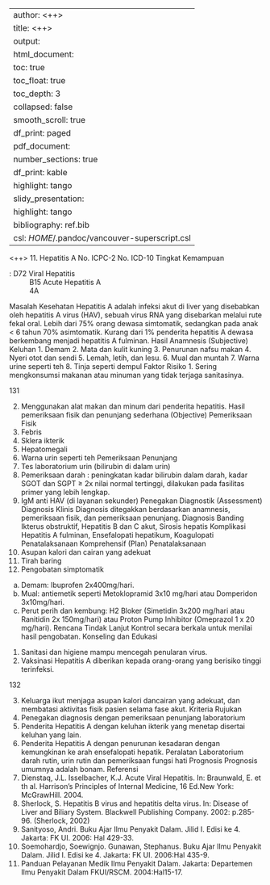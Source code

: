 
---
author: <++>
title: <++>
output:
  html_document:
    toc: true
    toc_float: true
    toc_depth: 3
    collapsed: false
    smooth_scroll: true
    df_print: paged
  pdf_document:
    number_sections: true
    df_print: kable
    highlight: tango
  slidy_presentation:
    highlight: tango
bibliography: ref.bib
csl: $HOME$/.pandoc/vancouver-superscript.csl
---

<++>
11. Hepatitis A
No. ICPC-2
No. ICD-10
Tingkat Kemampuan

: D72 Viral Hepatitis
: B15 Acute Hepatitis A
: 4A

Masalah Kesehatan
Hepatitis A adalah infeksi akut di liver yang disebabkan oleh hepatitis A virus
(HAV), sebuah virus RNA yang disebarkan melalui rute fekal oral. Lebih dari
75% orang dewasa simtomatik, sedangkan pada anak < 6 tahun 70%
asimtomatik. Kurang dari 1% penderita hepatitis A dewasa berkembang
menjadi hepatitis A fulminan.
Hasil Anamnesis (Subjective)
Keluhan
1. Demam
2. Mata dan kulit kuning
3. Penurunan nafsu makan
4. Nyeri otot dan sendi
5. Lemah, letih, dan lesu.
6. Mual dan muntah
7. Warna urine seperti teh
8. Tinja seperti dempul
Faktor Risiko
1. Sering mengkonsumsi makanan atau minuman yang tidak terjaga
sanitasinya.

131

2. Menggunakan alat makan dan minum dari penderita hepatitis.
Hasil pemeriksaan fisik dan penunjang sederhana (Objective)
Pemeriksaan Fisik
1. Febris
2. Sklera ikterik
3. Hepatomegali
4. Warna urin seperti teh
Pemeriksaan Penunjang
1. Tes laboratorium urin (bilirubin di dalam urin)
2. Pemeriksaan darah : peningkatan kadar bilirubin dalam darah, kadar
SGOT dan SGPT ≥ 2x nilai normal tertinggi, dilakukan pada fasilitas
primer yang lebih lengkap.
3. IgM anti HAV (di layanan sekunder)
Penegakan Diagnostik (Assessment)
Diagnosis Klinis
Diagnosis ditegakkan berdasarkan anamnesis, pemeriksaan fisik, dan
pemeriksaan penunjang.
Diagnosis Banding
Ikterus obstruktif, Hepatitis B dan C akut, Sirosis hepatis
Komplikasi
Hepatitis A fulminan, Ensefalopati hepatikum, Koagulopati
Penatalaksanaan Komprehensif (Plan)
Penatalaksanaan
1. Asupan kalori dan cairan yang adekuat
2. Tirah baring
3. Pengobatan simptomatik
a. Demam: Ibuprofen 2x400mg/hari.
b. Mual: antiemetik seperti Metoklopramid 3x10 mg/hari atau Domperidon
3x10mg/hari.
c. Perut perih dan kembung: H2 Bloker (Simetidin 3x200 mg/hari atau
Ranitidin
2x
150mg/hari)
atau
Proton
Pump
Inhibitor
(Omeprazol 1 x 20 mg/hari).
Rencana Tindak Lanjut
Kontrol secara berkala untuk menilai hasil pengobatan.
Konseling dan Edukasi
1. Sanitasi dan higiene mampu mencegah penularan virus.
2. Vaksinasi Hepatitis A diberikan kepada orang-orang yang berisiko tinggi
terinfeksi.

132

3. Keluarga ikut menjaga asupan kalori dancairan yang adekuat, dan
membatasi aktivitas fisik pasien selama fase akut.
Kriteria Rujukan
1. Penegakan diagnosis dengan pemeriksaan penunjang laboratorium
2. Penderita Hepatitis A dengan keluhan ikterik yang menetap disertai
keluhan yang lain.
3. Penderita Hepatitis A dengan penurunan kesadaran dengan kemungkinan
ke arah ensefalopati hepatik.
Peralatan
Laboratorium darah rutin, urin rutin dan pemeriksaan fungsi hati
Prognosis
Prognosis umumnya adalah bonam.
Referensi
1. Dienstaq, J.L. Isselbacher, K.J. Acute Viral Hepatitis. In: Braunwald, E. et
th
al. Harrison’s Principles of Internal Medicine, 16 Ed.New York: McGrawHill. 2004.
2. Sherlock, S. Hepatitis B virus and hepatitis delta virus. In: Disease of Liver
and Biliary System. Blackwell Publishing Company. 2002: p.285-96.
(Sherlock, 2002)
3. Sanityoso, Andri. Buku Ajar Ilmu Penyakit Dalam. Jilid I. Edisi ke 4.
Jakarta: FK UI. 2006: Hal 429-33.
4. Soemohardjo, Soewignjo. Gunawan, Stephanus. Buku Ajar Ilmu Penyakit
Dalam. Jilid I. Edisi ke 4. Jakarta: FK UI. 2006:Hal 435-9.
5. Panduan Pelayanan Medik Ilmu Penyakit Dalam. Jakarta: Departemen
Ilmu Penyakit Dalam FKUI/RSCM. 2004:Hal15-17.

